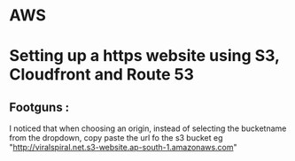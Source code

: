 # AWS

# Setting up a https website using S3, Cloudfront and Route 53

## Footguns :

I noticed that when choosing an origin, instead of selecting the bucketname from the dropdown, copy paste the url fo the s3 bucket
eg "http://viralspiral.net.s3-website.ap-south-1.amazonaws.com"
